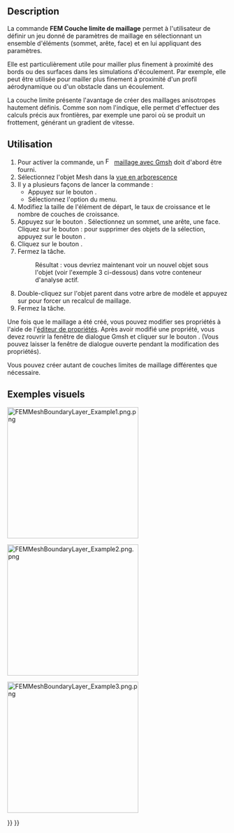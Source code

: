 <languages/>

{{Docnav/fr
|[[FEM_MeshGmshFromShape/fr|Mailler avec Gmsh]]
|[[FEM_MeshRegion/fr|Mailler plus finement]]
|[[FEM_Workbench/fr|Atelier FEM]]
|IconL=FEM_MeshGmshFromShape.svg
|IconR=FEM_MeshRegion.svg
|IconC=Workbench_FEM.svg
}}

{{GuiCommandContainer
|
{{GuiCommand/fr
|Name=FEM MeshBoundaryLayer
|Name/fr=FEM Couche limite de maillage FEM
|MenuLocation=Maillage → Créer une couche limite de maillage
|Workbenches=[[FEM_Workbench/fr|FEM]]
|SeeAlso=[[FEM_tutorial/fr|FEM Tutoriel]]
}}
{{GuiCommandFemInfo/fr
|Solvers=Tous
}}
}}

==Description==

La commande '''FEM Couche limite de maillage''' permet à l'utilisateur de définir un jeu donné de paramètres de maillage en sélectionnant un ensemble d'éléments (sommet, arête, face) et en lui appliquant des paramètres.

Elle est particulièrement utile pour mailler plus finement à proximité des bords ou des surfaces dans les simulations d'écoulement. Par exemple, elle peut être utilisée pour mailler plus finement à proximité d'un profil aérodynamique ou d'un obstacle dans un écoulement.

La couche limite présente l'avantage de créer des maillages anisotropes hautement définis. Comme son nom l'indique, elle permet d'effectuer des calculs précis aux frontières, par exemple une paroi où se produit un frottement, générant un gradient de vitesse.

<span id="Usage"></span>
==Utilisation==

# Pour activer la commande, un [[Image:FEM_MeshGmshFromShape.svg|16px]] [[FEM_MeshGmshFromShape/fr|maillage avec Gmsh]] doit d'abord être fourni.
# Sélectionnez l'objet Mesh dans la [[Tree_view/fr|vue en arborescence]]
# Il y a plusieurs façons de lancer la commande :
#* Appuyez sur le bouton {{Button|[[Image:FEM_MeshBoundaryLayer.svg|16px]] [[FEM_MeshBoundaryLayer/fr|Créer une couche limite de maillage]]}}.
#* Sélectionnez l'option {{MenuCommand|Maillage → [[Image:FEM_MeshBoundaryLayer.svg|16px]] Créer une couche limite de maillage}} du menu.
# Modifiez la taille de l'élément de départ, le taux de croissance et le nombre de couches de croissance.
# Appuyez sur le bouton {{Button|Ajouter}}. Sélectionnez un sommet, une arête, une face. Cliquez sur le bouton {{Version/fr|1.1}} : pour supprimer des objets de la sélection, appuyez sur le bouton {{Button|Supprimer}}.
# Cliquez sur le bouton {{Button|OK}}.
# Fermez la tâche.
#: Résultat : vous devriez maintenant voir un nouvel objet {{incode|FEMMeshBoundaryLayer}} sous l'objet {{incode|FEMMeshGMSH}} (voir l'exemple 3 ci-dessous) dans votre conteneur d'analyse actif.
# Double-cliquez sur l'objet parent {{incode|FEMMeshGMSH}} dans votre arbre de modèle et appuyez sur {{Button|Appliquer}} pour forcer un recalcul de maillage.
# Fermez la tâche.

Une fois que le maillage a été créé, vous pouvez modifier ses propriétés à l'aide de l'[[Property_editor/fr|éditeur de propriétés]]. Après avoir modifié une propriété, vous devez rouvrir la fenêtre de dialogue Gmsh et cliquer sur le bouton {{Button|Appliquer}}. (Vous pouvez laisser la fenêtre de dialogue ouverte pendant la modification des propriétés).

Vous pouvez créer autant de couches limites de maillage différentes que nécessaire.

<span id="Visual_examples"></span>
==Exemples visuels== 

[[File:FEMMeshBoundaryLayer Example1.png.png|300px]]
{{Caption|Exemple 1 : le maillage grossier initial de FEMMeshGMSH sur un cas 2D}}


[[File:FEMMeshBoundaryLayer Example2.png.png|300px]]
{{Caption|Exemple 2 : après l'application d'une couche limite de maillage}}

[[File:FEMMeshBoundaryLayer Example3.png.png|300px]]
{{Caption|Exemple 3 : un exemple simple de l'arborescence résultante}}


{{Docnav/fr
|[[FEM_MeshGmshFromShape/fr|Mailler avec Gmsh]]
|[[FEM_MeshRegion/fr|Mailler plus finement]]
|[[FEM_Workbench/fr|Atelier FEM]]
|IconL=FEM_MeshGmshFromShape.svg
|IconR=FEM_MeshRegion.svg
|IconC=Workbench_FEM.svg
}}

{{FEM Tools navi{{#translation:}}}}
{{Userdocnavi{{#translation:}}}}
{{clear}}